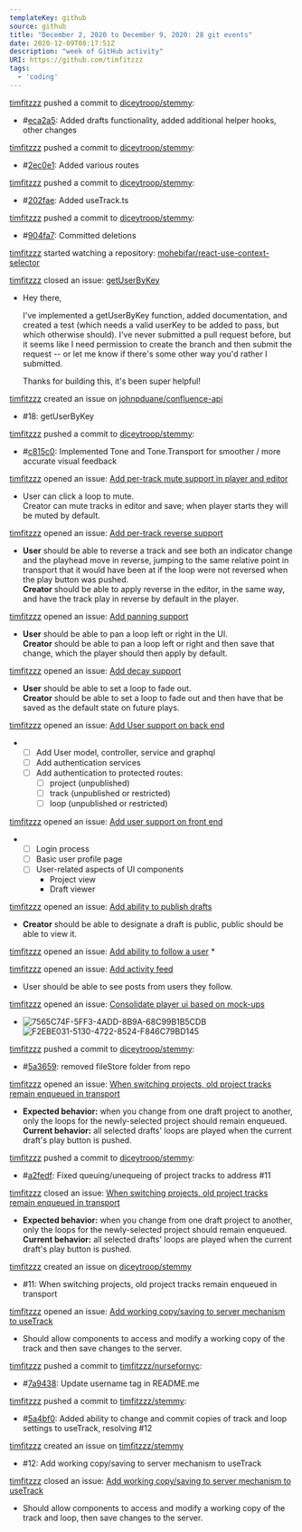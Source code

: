 ---
templateKey: github
source: github
title: "December 2, 2020 to December 9, 2020: 28 git events"
date: 2020-12-09T08:17:51Z
description: "week of GitHub activity"
URI: https://github.com/timfitzzz
tags: 
  - 'coding'
---

[timfitzzz](https://github.com/timfitzzz) pushed a commit to [diceytroop/stemmy](https://github.com/diceytroop/stemmy): 
* #[eca2a5](https://github.com/diceytroop/stemmy/commits/eca2a5f564d732077aaa38138a84464e5fa854cd): Added drafts functionality, added additional helper hooks, other changes  

[timfitzzz](https://github.com/timfitzzz) pushed a commit to [diceytroop/stemmy](https://github.com/diceytroop/stemmy): 
* #[2ec0e1](https://github.com/diceytroop/stemmy/commits/2ec0e1564c9e06da1b1868b7eed02a739ab21f5e): Added various routes  

[timfitzzz](https://github.com/timfitzzz) pushed a commit to [diceytroop/stemmy](https://github.com/diceytroop/stemmy): 
* #[202fae](https://github.com/diceytroop/stemmy/commits/202fae2fe4567d9fd408734c1005ce195e24c741): Added useTrack.ts  

[timfitzzz](https://github.com/timfitzzz) pushed a commit to [diceytroop/stemmy](https://github.com/diceytroop/stemmy): 
* #[904fa7](https://github.com/diceytroop/stemmy/commits/904fa7c58df2ecb62b048d6c3e33b65d998caa16): Committed deletions  

[timfitzzz](https://github.com/timfitzzz) started watching a repository: [mohebifar/react-use-context-selector](https://github.com/mohebifar/react-use-context-selector) 

[timfitzzz](https://github.com/timfitzzz) closed an issue: [getUserByKey](https://github.com/johnpduane/confluence-api/issues/18) 
* Hey there,  
    
  I've implemented a getUserByKey function, added documentation, and created a test (which needs a valid userKey to be added to pass, but which otherwise should). I've never submitted a pull request before, but it seems like I need permission to create the branch and then submit the request -- or let me know if there's some other way you'd rather I submitted.  
    
  Thanks for building this, it's been super helpful!  

[timfitzzz](https://github.com/timfitzzz) created an issue on [johnpduane/confluence-api](https://github.com/johnpduane/confluence-api) 
* #18: getUserByKey  

[timfitzzz](https://github.com/timfitzzz) pushed a commit to [diceytroop/stemmy](https://github.com/diceytroop/stemmy): 
* #[c815c0](https://github.com/diceytroop/stemmy/commits/c815c008c21560b4dba7f6389b07de78dac09fb0): Implemented Tone and Tone.Transport for smoother / more accurate visual feedback  

[timfitzzz](https://github.com/timfitzzz) opened an issue: [Add per-track mute support in player and editor](https://github.com/diceytroop/stemmy/issues/1) 
* User can click a loop to mute.  
  Creator can mute tracks in editor and save; when player starts they will be muted by default.  

[timfitzzz](https://github.com/timfitzzz) opened an issue: [Add per-track reverse support](https://github.com/diceytroop/stemmy/issues/2) 
* **User** should be able to reverse a track and see both an indicator change and the playhead move in reverse, jumping to the same relative point in transport that it would have been at if the loop were not reversed when the play button was pushed.  
  **Creator** should be able to apply reverse in the editor, in the same way, and have the track play in reverse by default in the player.  

[timfitzzz](https://github.com/timfitzzz) opened an issue: [Add panning support](https://github.com/diceytroop/stemmy/issues/3) 
* **User** should be able to pan a loop left or right in the UI.  
  **Creator** should be able to pan a loop left or right and then save that change, which the player should then apply by default.  

[timfitzzz](https://github.com/timfitzzz) opened an issue: [Add decay support](https://github.com/diceytroop/stemmy/issues/4) 
* **User** should be able to set a loop to fade out.  
  **Creator** should be able to set a loop to fade out and then have that be saved as the default state on future plays.  

[timfitzzz](https://github.com/timfitzzz) opened an issue: [Add User support on back end](https://github.com/diceytroop/stemmy/issues/5) 
* - [ ] Add User model, controller, service and graphql  
  - [ ] Add authentication services  
  - [ ] Add authentication to protected routes:  
    - [ ] project (unpublished)  
    - [ ] track (unpublished or restricted)  
    - [ ] loop (unpublished or restricted)  

[timfitzzz](https://github.com/timfitzzz) opened an issue: [Add user support on front end](https://github.com/diceytroop/stemmy/issues/6) 
* - [ ] Login process  
  - [ ] Basic user profile page  
  - [ ] User-related aspects of UI components  
    - Project view  
    - Draft viewer  

[timfitzzz](https://github.com/timfitzzz) opened an issue: [Add ability to publish drafts](https://github.com/diceytroop/stemmy/issues/7) 
* **Creator** should be able to designate a draft is public, public should be able to view it.  

[timfitzzz](https://github.com/timfitzzz) opened an issue: [Add ability to follow a user](https://github.com/diceytroop/stemmy/issues/8) 
*   

[timfitzzz](https://github.com/timfitzzz) opened an issue: [Add activity feed](https://github.com/diceytroop/stemmy/issues/9) 
* User should be able to see posts from users they follow.  

[timfitzzz](https://github.com/timfitzzz) opened an issue: [Consolidate player ui based on mock-ups](https://github.com/diceytroop/stemmy/issues/10) 
* ![7565C74F-5FF3-4ADD-8B9A-68C99B1B5CDB](https://user-images.githubusercontent.com/3611294/101536674-5166b680-3968-11eb-8fb3-9f67936d3c3c.jpeg) 
  ![F2EBE031-5130-4722-8524-F846C79BD145](https://user-images.githubusercontent.com/3611294/101536675-51ff4d00-3968-11eb-81f6-830e8ae45aa8.jpeg)  
    

[timfitzzz](https://github.com/timfitzzz) pushed a commit to [diceytroop/stemmy](https://github.com/diceytroop/stemmy): 
* #[5a3659](https://github.com/diceytroop/stemmy/commits/5a3659e4c6944b93afd6d952328464194a0198ca): removed fileStore folder from repo  

[timfitzzz](https://github.com/timfitzzz) opened an issue: [When switching projects, old project tracks remain enqueued in transport](https://github.com/diceytroop/stemmy/issues/11) 
* **Expected behavior:** when you change from one draft project to another, only the loops for the newly-selected project should remain enqueued.  
  **Current behavior:** all selected drafts' loops are played when the current draft's play button is pushed.  

[timfitzzz](https://github.com/timfitzzz) pushed a commit to [diceytroop/stemmy](https://github.com/diceytroop/stemmy): 
* #[a2fedf](https://github.com/diceytroop/stemmy/commits/a2fedf4d34cd7bbbf715fb1e02f8493204e0cf0d): Fixed queuing/unequeing of project tracks to address #11  

[timfitzzz](https://github.com/timfitzzz) closed an issue: [When switching projects, old project tracks remain enqueued in transport](https://github.com/diceytroop/stemmy/issues/11) 
* **Expected behavior:** when you change from one draft project to another, only the loops for the newly-selected project should remain enqueued.  
  **Current behavior:** all selected drafts' loops are played when the current draft's play button is pushed.  

[timfitzzz](https://github.com/timfitzzz) created an issue on [diceytroop/stemmy](https://github.com/diceytroop/stemmy) 
* #11: When switching projects, old project tracks remain enqueued in transport  

[timfitzzz](https://github.com/timfitzzz) opened an issue: [Add working copy/saving to server mechanism to useTrack](https://github.com/diceytroop/stemmy/issues/12) 
* Should allow components to access and modify a working copy of the track and then save changes to the server.  

[timfitzzz](https://github.com/timfitzzz) pushed a commit to [timfitzzz/nursefornyc](https://github.com/timfitzzz/nursefornyc): 
* #[7a9438](https://github.com/timfitzzz/nursefornyc/commits/7a94389dda520df768e2557d9c57071180acf57f): Update username tag in README.me  

[timfitzzz](https://github.com/timfitzzz) pushed a commit to [timfitzzz/stemmy](https://github.com/timfitzzz/stemmy): 
* #[5a4bf0](https://github.com/timfitzzz/stemmy/commits/5a4bf000a956a460e3863048f51d1315f8257f14): Added ability to change and commit copies of track and loop settings to useTrack, resolving #12  

[timfitzzz](https://github.com/timfitzzz) created an issue on [timfitzzz/stemmy](https://github.com/timfitzzz/stemmy) 
* #12: Add working copy/saving to server mechanism to useTrack  

[timfitzzz](https://github.com/timfitzzz) closed an issue: [Add working copy/saving to server mechanism to useTrack](https://github.com/timfitzzz/stemmy/issues/12) 
* Should allow components to access and modify a working copy of the track and loop, then save changes to the server.  

